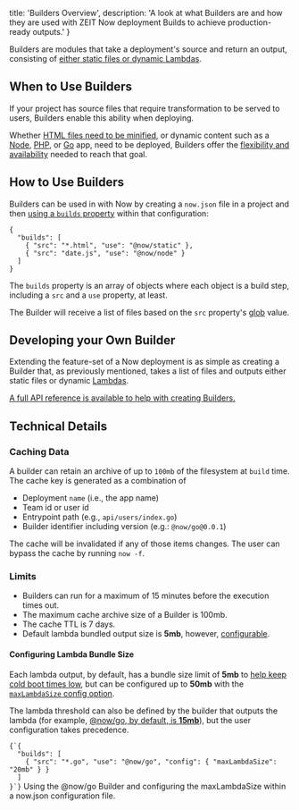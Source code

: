
  title: 'Builders Overview',
  description: 'A look at what Builders are and how they are used with ZEIT Now deployment Builds to achieve production-ready outputs.'
}

Builders are modules that take a deployment's source and return an output, consisting of [either static files or dynamic Lambdas](/docs/v2/deployments/builds#sources-and-outputs).

## When to Use Builders

If your project has source files that require transformation to be served to users, Builders enable this ability when deploying.

Whether [HTML files need to be minified](/docs/v2/deployments/official-builders/html-minifier-now-html-minifier), or dynamic content such as a [Node](/docs/v2/deployments/official-builders/node-js-now-node), [PHP](/docs/v2/deployments/official-builders/php-now-php), or [Go](/docs/v2/deployments/official-builders/go-now-go) app, need to be deployed, Builders offer the [flexibility and availability](/docs/v2/deployments/builders/developer-guide) needed to reach that goal.

## How to Use Builders

Builders can be used in with Now by creating a `now.json` file in a project and then [using a `builds` property](/docs/v2/deployments/builds) within that configuration:

```
{
  "builds": [
    { "src": "*.html", "use": "@now/static" },
    { "src": "date.js", "use": "@now/node" }
  ]
}
```

The `builds` property is an array of objects where each object is a build step, including a `src` and a `use` property, at least.

The Builder will receive a list of files based on the `src` property's [glob](https://en.wikipedia.org/wiki/Glob_(programming)) value.

## Developing your Own Builder

Extending the feature-set of a Now deployment is as simple as creating a Builder that, as previously mentioned, takes a list of files and outputs either static files or dynamic [Lambdas](/docs/v2/deployments/concepts/lambdas).

[A full API reference is available to help with creating Builders.](/docs/v2/deployments/builders/developer-guide)

## Technical Details

### Caching Data

A builder can retain an archive of up to `100mb` of the filesystem at `build` time. The cache key is generated as a combination of

- Deployment `name` (i.e., the app name)
- Team id or user id
- Entrypoint path (e.g., `api/users/index.go`)
- Builder identifier including version (e.g.: `@now/go@0.0.1`)

The cache will be invalidated if any of those items changes. The user can bypass the cache by running `now -f`.

### Limits

- Builders can run for a maximum of 15 minutes before the execution times out.
- The maximum cache archive size of a Builder is 100mb.
- The cache TTL is 7 days.
- Default lambda bundled output size is **5mb**, however, [configurable](#configuring-lambda-bundle-size).

#### Configuring Lambda Bundle Size
Each lambda output, by default, has a bundle size limit of **5mb** to [help keep cold boot times low](/docs/v2/deployments/concepts/lambdas#maximum-bundle-size), but can be configured up to **50mb** with the [`maxLambdaSize` config option](/docs/v2/deployments/concepts/lambdas#maximum-bundle-size).

The lambda threshold can also be defined by the builder that outputs the lambda (for example, [@now/go, by default, is **15mb**](/docs/v2/deployments/official-builders/go-now-go#maximum-lambda-bundle-size)), but the user configuration takes precedence.

<Example>
<Code>{`{
  "builds": [
    { "src": "*.go", "use": "@now/go", "config": { "maxLambdaSize": "20mb" } }
  ]
}`}</Code>
<Caption>Using the <GenericLink href="/docs/v2/deployments/official-builders/go-now-go">@now/go Builder</GenericLink> and configuring the <InlineCode>maxLambdaSize</InlineCode> within a <GenericLink href="/docs/v2/deployments/configuration#builds">now.json configuration file</GenericLink>.</Caption>
</Example>


